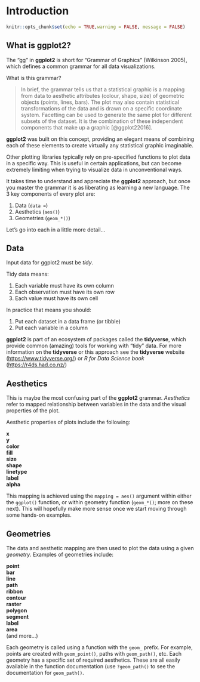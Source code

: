 # Introduction {#intro}

```r
knitr::opts_chunk$set(echo = TRUE,warning = FALSE, message = FALSE)
```

## What is **ggplot2**?

The "gg" in **ggplot2** is short for "Grammar of Graphics" (Wilkinson 2005), which defines a common grammar for all data visualizations.

What is this grammar?

> In brief, the grammar tells us that a statistical graphic is a mapping from data to aesthetic attributes (colour, shape, size) of geometric objects (points, lines, bars). The plot may also contain statistical transformations of the data and is drawn on a specific coordinate system. Facetting can be used to generate the same plot for different subsets of the dataset. It is the combination of these independent components that make up a graphic [@ggplot22016].

**ggplot2** was built on this concept, providing an elegant means of combining each of these elements to create virtually any statistical graphic imaginable.

Other plotting libraries typically rely on pre-specified functions to plot data in a specific way. This is useful in certain applications, but can become extremely limiting when trying to visualize data in unconventional ways.

It takes time to understand and appreciate the **ggplot2** approach, but once you master the grammar it is as liberating as learning a new language. The 3 key components of every plot are:

1. Data (`data = `)
2. Aesthetics (`aes()`)  
3. Geometries (`geom_*()`)    

Let's go into each in a little more detail...

## Data

Input data for ggplot2 must be *tidy*.

Tidy data means:

1. Each variable must have its own column  
2. Each observation must have its own row  
3. Each value must have its own cell  

In practice that means you should:

1. Put each dataset in a data frame (or tibble)  
2. Put each variable in a column  

**ggplot2** is part of an ecosystem of packages called the **tidyverse**, which provide common (amazing) tools for working with "tidy" data. For more information on the **tidyverse** or this approach see the **tidyverse** website (<https://www.tidyverse.org/>) or *R for Data Science book* (<https://r4ds.had.co.nz/>)

## Aesthetics

This is maybe the most confusing part of the **ggplot2** grammar. *Aesthetics* refer to mapped relationship between variables in the data and the visual properties of the plot.

Aesthetic properties of plots include the following:

**x**  
**y**  
**color**    
**fill**  
**size**  
**shape**  
**linetype**  
**label**  
**alpha**

This mapping is achieved using the `mapping = aes()` argument within either the `ggplot()` function, or within geometry function (`geom_*()`; more on these next). This will hopefully make more sense once we start moving through some hands-on examples.

## Geometries

The data and aesthetic mapping are then used to plot the data using a given *geometry*. Examples of geometries include: 

**point**  
**bar**  
**line**  
**path**  
**ribbon**  
**contour**  
**raster**  
**polygon**  
**segment**  
**label**  
**area**  
(and more...)

Each geometry is called using a function with the `geom_` prefix. For example, points are created with `geom_point()`, paths with `geom_path()`, etc. Each geometry has a specific set of required aesthetics. These are all easily available in the function documentation (use `?geom_path()` to see the documentation for `geom_path()`.
